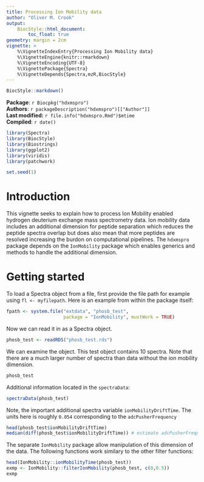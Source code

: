 ```yaml
---
title: Processing Ion Mobility data
author: "Oliver M. Crook"
output:
    BiocStyle::html_document:
        toc_float: true
geometry: margin = 2cm     
vignette: >
    %\VignetteIndexEntry{Processing Ion Mobility data}
    %\VignetteEngine{knitr::rmarkdown}
    %\VignetteEncoding{UTF-8}
    %\VignettePackage{Spectra}
    %\VignetteDepends{Spectra,mzR,BiocStyle}
---
```


```r
BiocStyle::markdown()
```

**Package**: `r Biocpkg("hdxmspro")`<br />
**Authors**: `r packageDescription("hdxmspro")[["Author"]] `<br />
**Last modified:** `r file.info("hdxmspro.Rmd")$mtime`<br />
**Compiled**: `r date()`

```r
library(Spectra)
library(BiocStyle)
library(Biostrings)
library(ggplot2)
library(viridis)
library(patchwork)

set.seed(1)
```

# Introduction

This vignette seeks to explain how to process Ion Mobility enabled
hydrogen deuterium exchange mass spectrometry data. Ion mobility data includes
an additional dimension for peptide separation which reduces the peptide spectra
overlap but does also mean that more peptides are resolved increasing the burdon
on computational pipelines. The `hdxmspro` package depends on the `IonMobility`
package which enables generics and methods to handle the additional dimension.

# Getting started

To load a Spectra object from a file, first provide the file path for example
using `fl <- myfilepath`. Here is an example from within the package itself:

```r
fpath <- system.file("extdata", "phosb_test",
                     package = "IonMobility", mustWork = TRUE)
```

Now we can read it in as a Spectra object.
```r
phosb_test <- readRDS("phosb_test.rds")
```

We can examine the object. This test object contains 10 spectra. 
Note that there are a much larger number of spectra than data
without the ion mobility dimension.
```r
phosb_test
```

Additional information located in the `spectraData`:
```r
spectraData(phosb_test)
```
Note, the important additional spectra variable `ionMobilityDriftTime`.
The units here is roughly `0.054` corresponding to the `adcPusherFrequency`
```r
head(phosb_test$ionMobilityDriftTime)
median(diff(phosb_test$ionMobilityDriftTime)) # estimate adcPusherFrequecy
```
The separate `IonMobility` package allow manipulation of this dimension of the
data. The following functions work similary to the other filter functions:
```r
head(IonMobility::ionMobilityTime(phosb_test))
exmp <- IonMobility::filterIonMobility(phosb_test, c(0,0.5))
exmp
```
